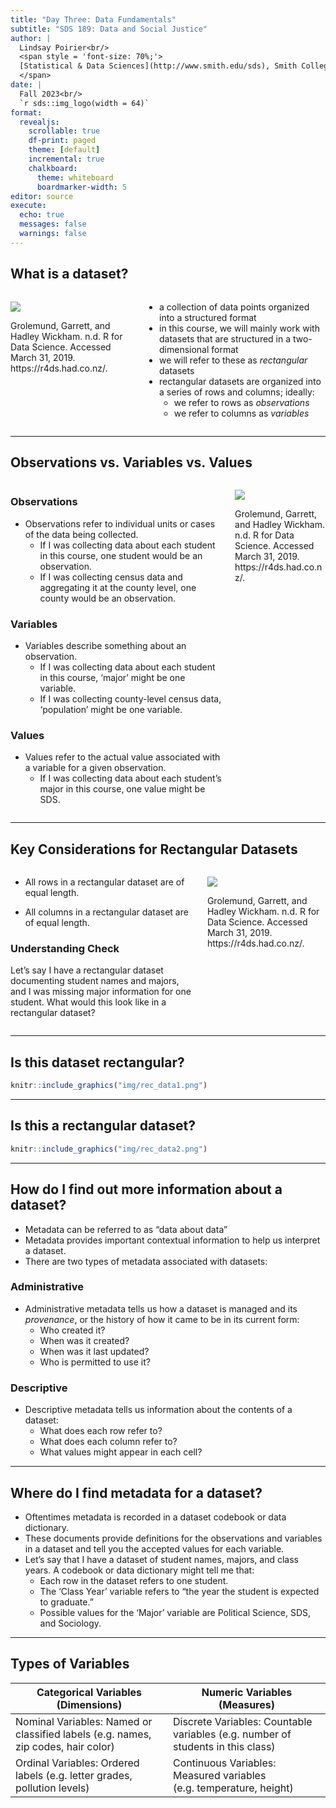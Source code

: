 ```yaml
---
title: "Day Three: Data Fundamentals"
subtitle: "SDS 189: Data and Social Justice"
author: |
  Lindsay Poirier<br/>
  <span style = 'font-size: 70%;'>
  [Statistical & Data Sciences](http://www.smith.edu/sds), Smith College<br/>
  </span>
date: |
  Fall 2023<br/>
  `r sds::img_logo(width = 64)`
format: 
  revealjs:
    scrollable: true
    df-print: paged
    theme: [default]
    incremental: true
    chalkboard:
      theme: whiteboard
      boardmarker-width: 5
editor: source
execute:
  echo: true
  messages: false
  warnings: false
---
```


## What is a dataset? {.smaller}

::: columns
::: {.column width="40%"}
![](https://d33wubrfki0l68.cloudfront.net/6f1ddb544fc5c69a2478e444ab8112fb0eea23f8/91adc/images/tidy-1.png)

Grolemund, Garrett, and Hadley Wickham. n.d. R for Data Science. Accessed March 31, 2019. https://r4ds.had.co.nz/.
:::

::: {.column width="60%"}
-   a collection of data points organized into a structured format
-   in this course, we will mainly work with datasets that are structured in a two-dimensional format
-   we will refer to these as *rectangular* datasets
-   rectangular datasets are organized into a series of rows and columns; ideally:
    -   we refer to rows as *observations*
    -   we refer to columns as *variables*
:::
:::

------------------------------------------------------------------------

## Observations vs. Variables vs. Values {.smaller}

::: columns
::: {.column width="70%"}
::: panel-tabset
### Observations

::: nonincremental
-   Observations refer to individual units or cases of the data being collected.
    -   If I was collecting data about each student in this course, one student would be an observation.
    -   If I was collecting census data and aggregating it at the county level, one county would be an observation.
:::

### Variables

::: nonincremental
-   Variables describe something about an observation.
    -   If I was collecting data about each student in this course, 'major' might be one variable.
    -   If I was collecting county-level census data, 'population' might be one variable.
:::

### Values

::: nonincremental
-   Values refer to the actual value associated with a variable for a given observation.
    -   If I was collecting data about each student's major in this course, one value might be SDS.
:::
:::
:::

::: {.column width="30%"}
![](https://d33wubrfki0l68.cloudfront.net/6f1ddb544fc5c69a2478e444ab8112fb0eea23f8/91adc/images/tidy-1.png)

Grolemund, Garrett, and Hadley Wickham. n.d. R for Data Science. Accessed March 31, 2019. https://r4ds.had.co.nz/.
:::
:::

------------------------------------------------------------------------

## Key Considerations for Rectangular Datasets {.smaller}

::: columns
::: column
-   All rows in a rectangular dataset are of equal length.

-   All columns in a rectangular dataset are of equal length.

::: callout-note

### Understanding Check

Let's say I have a rectangular dataset documenting student names and majors, and I was missing major information for one student. What would this look like in a rectangular dataset?
:::
:::

::: column
![](https://d33wubrfki0l68.cloudfront.net/6f1ddb544fc5c69a2478e444ab8112fb0eea23f8/91adc/images/tidy-1.png)

Grolemund, Garrett, and Hadley Wickham. n.d. R for Data Science. Accessed March 31, 2019. https://r4ds.had.co.nz/.
:::
:::

------------------------------------------------------------------------

## Is this dataset rectangular?

```r
knitr::include_graphics("img/rec_data1.png")
```

------------------------------------------------------------------------

## Is this a rectangular dataset?

```r
knitr::include_graphics("img/rec_data2.png")
```

------------------------------------------------------------------------

## How do I find out more information about a dataset? {.smaller}

::: nonincremental
-   Metadata can be referred to as "data about data"
-   Metadata provides important contextual information to help us interpret a dataset.
-   There are two types of metadata associated with datasets:
:::

::: panel-tabset
### Administrative

::: nonincremental
-   Administrative metadata tells us how a dataset is managed and its *provenance*, or the history of how it came to be in its current form:
    -   Who created it?
    -   When was it created?
    -   When was it last updated?
    -   Who is permitted to use it?
:::

### Descriptive

::: nonincremental
-   Descriptive metadata tells us information about the contents of a dataset:
    -   What does each row refer to?
    -   What does each column refer to?
    -   What values might appear in each cell?
:::
:::

------------------------------------------------------------------------

## Where do I find metadata for a dataset? {.smaller}

-   Oftentimes metadata is recorded in a dataset codebook or data dictionary.
-   These documents provide definitions for the observations and variables in a dataset and tell you the accepted values for each variable.
-   Let's say that I have a dataset of student names, majors, and class years. A codebook or data dictionary might tell me that:
    -   Each row in the dataset refers to one student.
    -   The 'Class Year' variable refers to "the year the student is expected to graduate."
    -   Possible values for the 'Major' variable are Political Science, SDS, and Sociology.

------------------------------------------------------------------------

## Types of Variables

| Categorical Variables (Dimensions)                                                            | Numeric Variables (Measures)                                                              |
|------------------------------------|------------------------------------|
| Nominal Variables: Named or classified labels (e.g. names, zip codes, hair color) | Discrete Variables: Countable variables (e.g. number of students in this class) |
| Ordinal Variables: Ordered labels (e.g. letter grades, pollution levels)          | Continuous Variables: Measured variables (e.g. temperature, height)             |


